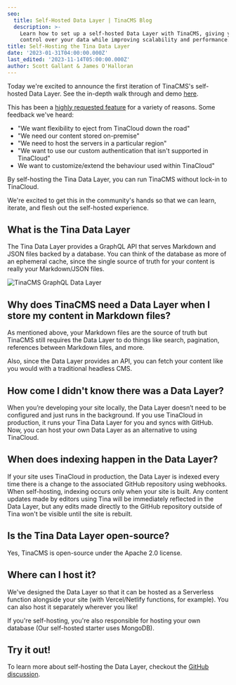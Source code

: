 ```yaml
---
seo:
  title: Self-Hosted Data Layer | TinaCMS Blog
  description: >-
    Learn how to set up a self-hosted Data Layer with TinaCMS, giving you full
    control over your data while improving scalability and performance.
title: Self-Hosting the Tina Data Layer
date: '2023-01-31T04:00:00.000Z'
last_edited: '2023-11-14T05:00:00.000Z'
author: Scott Gallant & James O'Halloran
---
```


Today we're excited to announce the first iteration of TinaCMS's self-hosted Data Layer. See the in-depth walk through and demo [here](https://github.com/tinacms/tinacms/discussions/3589).

This has been a [highly requested feature](https://github.com/tinacms/tinacms/discussions/3096) for a variety of reasons. Some feedback we've heard:

* "We want flexibility to eject from TinaCloud down the road"
* "We need our content stored on-premise"
* "We need to host the servers in a particular region"
* "We want to use our custom authentication that isn't supported in TinaCloud"
* We want to customize/extend the behaviour used within TinaCloud"

By self-hosting the Tina Data Layer, you can run TinaCMS without lock-in to TinaCloud.

We're excited to get this in the community's hands so that we can learn, iterate, and flesh out the self-hosted experience.

## What is the Tina Data Layer

The Tina Data Layer provides a GraphQL API that serves Markdown and JSON files backed by a database. You can think of the database as more of an ephemeral cache, since the single source of truth for your content is really your Markdown/JSON files.

![TinaCMS GraphQL Data Layer](/img/docs/tinacms-data-layer_geyrv8.png "TinaCMS Data Layer")

## Why does TinaCMS need a Data Layer when I store my content in Markdown files?

As mentioned above, your Markdown files are the source of truth but TinaCMS still requires the Data Layer to do things like search, pagination, references between Markdown files, and more.

Also, since the Data Layer provides an API, you can fetch your content like you would with a traditional headless CMS.

## How come I didn't know there was a Data Layer?

When you’re developing your site locally, the Data Layer doesn’t need to be configured and just runs in the background. If you use TinaCloud in production, it runs your Tina Data Layer for you and syncs with GitHub. Now, you can host your own Data Layer as an alternative to using TinaCloud.

## When does indexing happen in the Data Layer?

If your site uses TinaCloud in production, the Data Layer is indexed every time there is a change to the associated GitHub repository using webhooks. When self-hosting, indexing occurs only when your site is built. Any content updates made by editors using Tina will be immediately reflected in the Data Layer, but any edits made directly to the GitHub repository outside of Tina won't be visible until the site is rebuilt.

## Is the Tina Data Layer open-source?

Yes, TinaCMS is open-source under the Apache 2.0 license.

## Where can I host it?

We've designed the Data Layer so that it can be hosted as a Serverless function alongside your site (with Vercel/Netlify functions, for example). You can also host it separately wherever you like!

If you're self-hosting, you're also responsible for hosting your own database (Our self-hosted starter uses MongoDB).

## Try it out!

To learn more about self-hosting the Data Layer, checkout the [GitHub discussion](https://github.com/tinacms/tinacms/discussions/3589).
